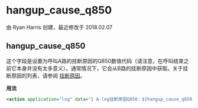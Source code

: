 # hangup_cause_q850 

由 Ryan Harris 创建，最近修改于 2018.02.07

## hangup_cause_q850

这个字段是设置为呼叫A路的挂断原因的Q850数值代码（请注意，在呼叫结束之前它本身并没有太多意义）。通常情况下，它会从B路的挂断原因中获取。关于挂断原因的列表，请参阅 [挂断原因](../FreeSWITCH-Explained/Troubleshooting-Debugging/Hangup-Cause-Code-Table_3964945.mdx#about)。

**用法**

```xml
<action application="log" data="1 A-leg挂断原因Q850：${hangup_cause_q850}"/>
```